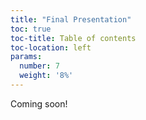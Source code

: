 ```yaml
---
title: "Final Presentation"
toc: true
toc-title: Table of contents
toc-location: left
params:
  number: 7
  weight: '8%'
---
```


Coming soon!